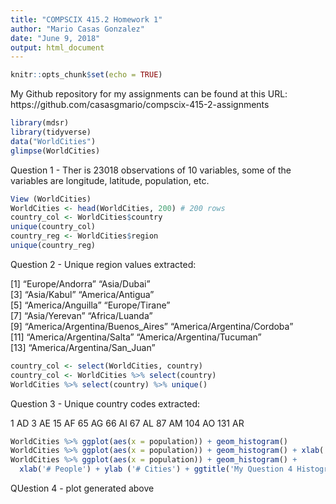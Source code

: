 ```yaml
---
title: "COMPSCIX 415.2 Homework 1"
author: "Mario Casas Gonzalez"
date: "June 9, 2018"
output: html_document
---
```


```r
knitr::opts_chunk$set(echo = TRUE)
```

My Github repository for my assignments can be found at this URL: https://github.com/casasgmario/compscix-415-2-assignments 

```r
library(mdsr)
library(tidyverse)
data("WorldCities")
glimpse(WorldCities)
```

Question 1 - Ther is 23018 observations of 10 variables, some of the variables are longitude, latitude, population, etc. 


```r
View (WorldCities)
WorldCities <- head(WorldCities, 200) # 200 rows
country_col <- WorldCities$country
unique(country_col)
country_reg <- WorldCities$region
unique(country_reg)
```


Question 2 - Unique region values extracted: 

 [1] "Europe/Andorra"                 "Asia/Dubai"                    
 [3] "Asia/Kabul"                     "America/Antigua"               
 [5] "America/Anguilla"               "Europe/Tirane"                 
 [7] "Asia/Yerevan"                   "Africa/Luanda"                 
 [9] "America/Argentina/Buenos_Aires" "America/Argentina/Cordoba"     
[11] "America/Argentina/Salta"        "America/Argentina/Tucuman"     
[13] "America/Argentina/San_Juan"   


```r
country_col <- select(WorldCities, country)
country_col <- WorldCities %>% select(country)
WorldCities %>% select(country) %>% unique()

```

Question 3 - Unique country codes extracted:

1        AD
3        AE
15       AF
65       AG
66       AI
67       AL
87       AM
104      AO
131      AR

```r

WorldCities %>% ggplot(aes(x = population)) + geom_histogram()
WorldCities %>% ggplot(aes(x = population)) + geom_histogram() + xlab('City Population')
WorldCities %>% ggplot(aes(x = population)) + geom_histogram() + 
  xlab('# People') + ylab ('# Cities') + ggtitle('My Question 4 Histogram')


```


QUestion 4 - plot generated above


